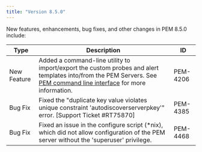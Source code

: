 ```yaml
---
title: "Version 8.5.0"
---
```


New features, enhancements, bug fixes, and other changes in PEM 8.5.0 include:

| Type         | Description                                                                                                                                                                                                                       | ID        |
| ------------ | ----------------------------------------------------------------------------------------------------------------------------------------------------------------------------------------------------------------------------------| --------- |
| New Feature  | Added a command-line utility to import/export the custom probes and alert templates into/from the PEM Servers. See [PEM command line interface](../pem_cli) for more information.                                                 | PEM-4206  |
| Bug Fix      | Fixed the "duplicate key value violates unique constraint 'autodiscoverserverpkey'" error. [Support Ticket #RT75870]                                                                                                              | PEM-4385  |
| Bug Fix      | Fixed an issue in the configure script (*nix), which did not allow configuration of the PEM server without the 'superuser' privilege.                                                                                       | PEM-4468  |
